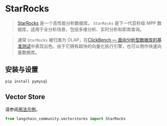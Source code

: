 # StarRocks

>[StarRocks](https://www.starrocks.io/) 是一个高性能分析数据库。
`StarRocks` 是下一代亚秒级 MPP 数据库，适用于全分析场景，包括多维分析、实时分析和即席查询。

>通常 `StarRocks` 被归类为 OLAP，在[ClickBench — 面向分析型数据库的基准测试](https://benchmark.clickhouse.com/)中表现出色。由于它拥有超快的向量化执行引擎，也可以用作快速向量数据库。

## 安装与设置

```bash
pip install pymysql
```

## Vector Store

请参阅[用法示例](/docs/integrations/vectorstores/starrocks)。

```python
from langchain_community.vectorstores import StarRocks
```